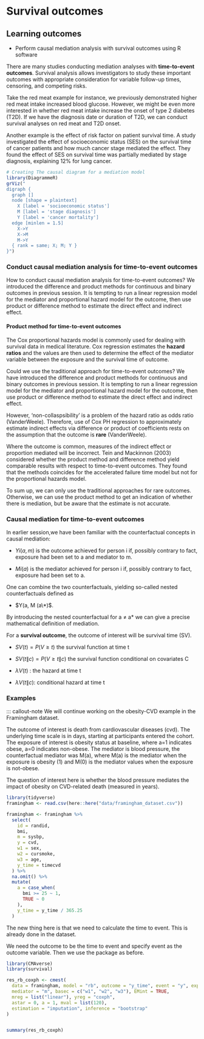# Survival outcomes

<!-- Teaching concepts - Jie (30 min) -->

::: callout-note
## Learning outcomes

-   Perform causal mediation analysis with survival outcomes using R
    software
:::

There are many studies conducting mediation analyses with
**time-to-event outcomes**. Survival analysis allows investigators to
study these important outcomes with appropriate consideration for
variable follow-up times, censoring, and competing risks.

Take the red meat example for instance, we previously demonstrated
higher red meat intake increased blood glucose. However, we might be
even more interested in whether red meat intake increase the onset of
type 2 diabetes (T2D). If we have the diagnosis date or duration of T2D,
we can conduct survival analyses on red meat and T2D onset.

Another example is the effect of risk factor on patient survival time. A
study investigated the effect of socioeconomic status (SES) on the
survival time of cancer patients and how much cancer stage mediated the
effect. They found the effect of SES on survival time was partially
mediated by stage diagnosis, explaining 12% for lung cancer.

```r
# Creating The causal diagram for a mediation model
library(DiagrammeR)
grViz("
digraph {
  graph []
  node [shape = plaintext]
    X [label = 'socioeconomic status']
    M [label = 'stage diagnosis']
    Y [label = 'cancer mortality']
  edge [minlen = 1.5]
    X->Y
    X->M
    M->Y
  { rank = same; X; M; Y }
}")
```

### Conduct causal mediation analysis for time-to-event outcomes

How to conduct causal mediation analysis for time-to-event outcomes? We
introduced the difference and product methods for continuous and binary
outcomes in previous session. It is tempting to run a linear regression
model for the mediator and proportional hazard model for the outcome,
then use product or difference method to estimate the direct effect and
indirect effect.

#### Product method for time-to-event outcomes

The Cox proportional hazards model is commonly used for dealing with
survival data in medical literature. Cox regression estimates the
**hazard ratios** and the values are then used to determine the effect
of the mediator variable between the exposure and the survival time of
outcome.

Could we use the traditional approach for time-to-event outcomes? We
have introduced the difference and product methods for continuous and
binary outcomes in previous session. It is tempting to run a linear
regression model for the mediator and proportional hazard model for the
outcome, then use product or difference method to estimate the direct
effect and indirect effect.

However, 'non-collaspsibility' is a problem of the hazard ratio as odds
ratio (VanderWeele). Therefore, use of Cox PH regression to
approximately estimate indirect effects via difference or product of
coefficients rests on the assumption that the outcome is **rare**
(VanderWeele).

Where the outcome is common, measures of the indirect effect or
proportion mediated will be incorrect. Tein and Mackinnon (2003)
considered whether the product method and difference method yield
comparable results with respect to time-to-event outcomes. They found
that the methods coincides for the accelerated failure time model but
not for the proportional hazards model.

To sum up, we can only use the traditional approaches for rare outcomes.
Otherwise, we can use the product method to get an indication of whether
there is mediation, but be aware that the estimate is not accurate.

### Causal mediation for time-to-event outcomes

::: callout-note
In earlier session,we have been familiar with the counterfactual
concepts in causal mediation:

-   $Yi(a, m)$ is the outcome achieved for person i if, possibly
    contrary to fact, exposure had been set to a and mediator to m.

-   $Mi(a)$ is the mediator achieved for person i if, possibly contrary
    to fact, exposure had been set to a.

One can combine the two counterfactuals, yielding so-called nested
counterfactuals defined as

-   $Y(a, M (a\*)$.

By introducing the nested counterfactual for a ≠ a\* we can give a
precise mathematical definition of mediation.
:::

For a **survival outcome**, the outcome of interest will be survival
time (SV).

-   $SV (t) = P(V ≥ t)$ the survival function at time t

-   $SV (t\|c)=P(V ≥ t\|c)$ the survival function conditional on
    covariates C

-   $λV (t)$ : the hazard at time t

-   $λV (t\|c)$: conditional hazard at time t

### Examples

::: callout-note We will continue working on the obesity-CVD example in
the Framingham dataset.

The outcome of interest is death from cardiovascular diseases (cvd). The
underlying time scale is in days, starting at participants entered the
cohort. The exposure of interest is obesity status at baseline, where
a=1 indicates obese, a=0 indicates non-obese. The mediator is blood
pressure, the counterfactual mediator was M(a), where M(a) is the
mediator when the exposure is obesity (1) and M(0) is the mediator
values when the exposure is not-obese.

The question of interest here is whether the blood pressure mediates the
impact of obesity on CVD-related death (measured in years).

```r
library(tidyverse)
framingham <- read.csv(here::here("data/framingham_dataset.csv"))

framingham <- framingham %>%
  select(
    id = randid,
    bmi,
    m = sysbp,
    y = cvd,
    w1 = sex,
    w2 = cursmoke,
    w3 = age,
    y_time = timecvd
  ) %>%
  na.omit() %>%
  mutate(
    a = case_when(
      bmi >= 25 ~ 1,
      TRUE ~ 0
    ),
    y_time = y_time / 365.25
  ) 
```

The new thing here is that we need to calculate the time to event. This
is already done in the dataset.

We need the outcome to be the time to event and specify event as the
outcome variable. Then we use the package as before.

```r
library(CMAverse)
library(survival)

res_rb_coxph <- cmest(
  data = framingham, model = "rb", outcome = "y_time", event = "y", exposure = "a",
  mediator = "m", basec = c("w1", "w2", "w3"), EMint = TRUE,
  mreg = list("linear"), yreg = "coxph",
  astar = 0, a = 1, mval = list(120),
  estimation = "imputation", inference = "bootstrap"
)


summary(res_rb_coxph)
```
